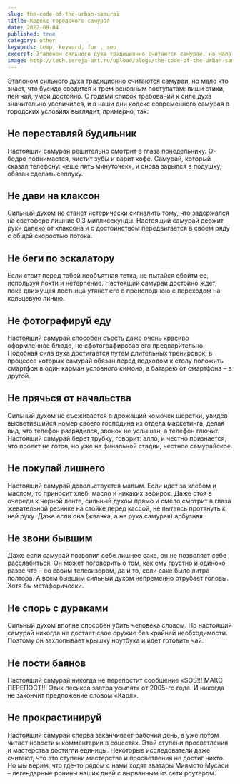 ```yaml
---
slug: the-code-of-the-urban-samurai
title: Кодекс городского самурая
date: 2022-09-04
published: true
category: other
keywords: temp, keyword, for , seo
excerpt: Эталоном сильного духа традиционно считаются самураи, но мало кто знает, что бусидо сводится к трем основным постулатам - пиши стихи, пей чай, умри достойно. С годами список требований к силе духа значительно увеличился, и в наши дни кодекс современного самурая в городских условиях выглядит, примерно, так
image: http://tech.sereja-art.ru/upload/blogs/the-code-of-the-urban-samurai/urban-samurai-1200x600.jpg
---
```



  <Figcaption src="http://tech.sereja-art.ru/upload/blogs/the-code-of-the-urban-samurai/urban-samurai-1200x600.jpg" alt="городской самурай картинка" caption={'городской самурай'}/>

Эталоном сильного духа традиционно считаются самураи, но мало кто знает, что бусидо сводится к трем основным постулатам: пиши стихи, пей чай, умри достойно. С годами список требований к силе духа значительно увеличился, и в наши дни кодекс современного самурая в городских условиях выглядит, примерно, так:

## Не переставляй будильник
Настоящий самурай решительно смотрит в глаза понедельнику. Он бодро поднимается, чистит зубы и варит кофе. Самурай, который сказал телефону: «еще пять минуточек», и снова зарылся в подушку, обязан сделать сеппуку.

## Не дави на клаксон
Сильный духом не станет истерически сигналить тому, что задержался на светофоре лишние 0.3 миллисекунды. Настоящий самурай держит руки далеко от клаксона и с достоинством передвигается в своем ряду с общей скоростью потока.

## Не беги по эскалатору
Если стоит перед тобой необъятная тетка, не пытайся обойти ее, используя локти и нетерпение. Настоящий самурай достойно ждет, пока движущая лестница утянет его в преисподнюю с переходом на кольцевую линию.

## Не фотографируй еду
Настоящий самурай способен съесть даже очень красиво оформленное блюдо, не сфотографировав его предварительно. Подобная сила духа достигается путем длительных тренировок, в процессе которых самурай обязан перед подходом к столу положить смартфон в один карман условного кимоно, а батарею от смартфона – в другой.

## Не прячься от начальства
Сильный духом не съеживается в дрожащий комочек шерстки, увидев высветившийся номер своего господина из отдела маркетинга, делая вид, что телефон разрядился, звонок не услышан, а телефон глючит. Настоящий самурай берет трубку, говорит: алло, и честно признается, что проект не готов, но уже на финальной стадии, честное самурайское.

## Не покупай лишнего
Настоящий самурай довольствуется малым. Если идет за хлебом и маслом, то приносит хлеб, масло и никаких зефирок. Даже стоя в очереди к черной ленте, сильный духом прямо и смело смотрит в глаза жевательной резинке на стойке перед кассой, не пытаясь протянуть к ней руку. Даже если она (жвачка, а не рука самурая) арбузная.

## Не звони бывшим
Даже если самурай позволил себе лишнее саке, он не позволяет себе расслабиться. Он может поговорить о том, как ему грустно и одиноко, разве что – со своим телевизором, да и то, если саке было литра полтора. А всем бывшим сильный духом непременно отрубает головы. Хотя бы метафорически.

## Не спорь с дураками
Сильный духом вполне способен убить человека словом. Но настоящий самурай никогда не достает свое оружие без крайней необходимости. Поэтому он захлопывает крышку ноутбука и идет готовить чай.

## Не пости баянов
Настоящий самурай никогда не перепостит сообщение «SOS!!! МАКС ПЕРЕПОСТ!!! Этих песиков завтра усыпят» от 2005-го года. И никогда не закончит предложение словом «Карл».

## Не прокрастинируй
Настоящий самурай сперва заканчивает рабочий день, а уже потом читает новости и комментарии в соцсетях. Этой ступени просветления и мастерства достигли единицы. Некоторые исследователи даже считают, что это ступени мастерства и просветления не достиг никто. Но мы верим, что где-то рядом с нами ходят аватары Миямото Мусаси – легендарные ронины наших дней с вырванным из сети роутером.
